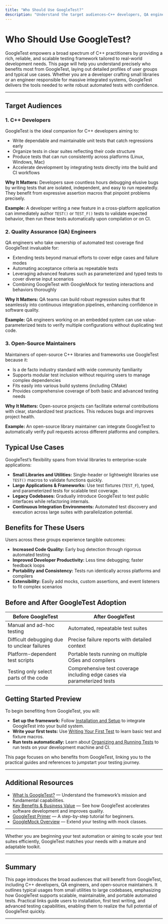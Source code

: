```yaml
---
title: "Who Should Use GoogleTest?"
description: "Understand the target audiences—C++ developers, QA engineers, and open-source maintainers—who benefit from GoogleTest’s broad feature set, as well as use cases ranging from small libraries to large integrated systems requiring robust automated testing."
---
```


# Who Should Use GoogleTest?

GoogleTest empowers a broad spectrum of C++ practitioners by providing a rich, reliable, and scalable testing framework tailored to real-world development needs. This page will help you understand precisely who benefits most from GoogleTest, laying out detailed profiles of user groups and typical use cases. Whether you are a developer crafting small libraries or an engineer responsible for massive integrated systems, GoogleTest delivers the tools needed to write robust automated tests with confidence.

---

## Target Audiences

### 1. C++ Developers

GoogleTest is the ideal companion for C++ developers aiming to:

- Write dependable and maintainable unit tests that catch regressions early
- Organize tests in clear suites reflecting their code structure
- Produce tests that can run consistently across platforms (Linux, Windows, Mac)
- Accelerate development by integrating tests directly into the build and CI workflows

**Why It Matters:** Developers save countless hours debugging elusive bugs by writing tests that are isolated, independent, and easy to run repeatedly. They benefit from expressive assertion macros that pinpoint problems precisely.

**Example:** A developer writing a new feature in a cross-platform application can immediately author `TEST()` or `TEST_F()` tests to validate expected behavior, then run these tests automatically upon compilation or on CI.


### 2. Quality Assurance (QA) Engineers

QA engineers who take ownership of automated test coverage find GoogleTest invaluable for:

- Extending tests beyond manual efforts to cover edge cases and failure modes
- Automating acceptance criteria as repeatable tests
- Leveraging advanced features such as parameterized and typed tests to cover diverse input scenarios
- Combining GoogleTest with GoogleMock for testing interactions and behaviors thoroughly

**Why It Matters:** QA teams can build robust regression suites that fit seamlessly into continuous integration pipelines, enhancing confidence in software quality.

**Example:** QA engineers working on an embedded system can use value-parameterized tests to verify multiple configurations without duplicating test code.


### 3. Open-Source Maintainers

Maintainers of open-source C++ libraries and frameworks use GoogleTest because it:

- Is a de facto industry standard with wide community familiarity
- Supports modular test inclusion without requiring users to manage complex dependencies
- Fits easily into various build systems (including CMake)
- Provides comprehensive coverage of both basic and advanced testing needs

**Why It Matters:** Open-source projects can facilitate external contributions with clear, standardized test practices. This reduces bugs and improves project health.

**Example:** An open-source library maintainer can integrate GoogleTest to automatically verify pull requests across different platforms and compilers.


## Typical Use Cases

GoogleTest’s flexibility spans from trivial libraries to enterprise-scale applications:

- **Small Libraries and Utilities:** Single-header or lightweight libraries use `TEST()` macros to validate functions quickly.
- **Large Applications & Frameworks:** Use test fixtures (`TEST_F`), typed, and parameterized tests for scalable test coverage.
- **Legacy Codebases:** Gradually introduce GoogleTest to test public interfaces while refactoring internals.
- **Continuous Integration Environments:** Automated test discovery and execution across large suites with parallelization potential.


## Benefits for These Users

Users across these groups experience tangible outcomes:

- **Increased Code Quality:** Early bug detection through rigorous automated testing
- **Improved Developer Productivity:** Less time debugging; faster feedback loops
- **Portability and Consistency:** Tests run identically across platforms and compilers
- **Extensibility:** Easily add mocks, custom assertions, and event listeners to fit complex scenarios


## Before and After GoogleTest Adoption

| Before GoogleTest                      | After GoogleTest                      |
|--------------------------------------|-------------------------------------|
| Manual and ad-hoc testing             | Automated, repeatable test suites    |
| Difficult debugging due to unclear failures | Precise failure reports with detailed context |
| Platform-dependent test scripts       | Portable tests running on multiple OSes and compilers |
| Testing only select parts of the code  | Comprehensive test coverage including edge cases via parameterized tests |


## Getting Started Preview

To begin benefiting from GoogleTest, you will:

- **Set up the framework:** Follow [Installation and Setup](/guides/getting-started/install-and-setup) to integrate GoogleTest into your build system.
- **Write your first tests:** Use [Writing Your First Test](/guides/getting-started/first-test) to learn basic test and fixture macros.
- **Run tests automatically:** Learn about [Organizing and Running Tests](/guides/getting-started/organizing-tests) to run tests on your development machine and CI.


<Note>
This page focuses on who benefits from GoogleTest, linking you to the practical guides and references to jumpstart your testing journey.
</Note>

---

## Additional Resources

- [What Is GoogleTest?](/overview/introduction-core-value/what-is-googletest) — Understand the framework’s mission and fundamental capabilities.
- [Key Benefits & Business Value](/overview/introduction-core-value/key-benefits-and-business-value) — See how GoogleTest accelerates software development and improves quality.
- [GoogleTest Primer](primer.md) — A step-by-step tutorial for beginners.
- [GoogleMock Overview](googlemock/README.md) — Extend your testing with mock classes.


---

Whether you are beginning your test automation or aiming to scale your test suites efficiently, GoogleTest matches your needs with a mature and adaptable toolkit.


---

## Summary

This page introduces the broad audiences that will benefit from GoogleTest, including C++ developers, QA engineers, and open-source maintainers. It outlines typical usages from small utilities to large codebases, emphasizing how GoogleTest supports scalable, maintainable, and portable automated tests. Practical links guide users to installation, first test writing, and advanced testing capabilities, enabling them to realize the full potential of GoogleTest quickly.


---